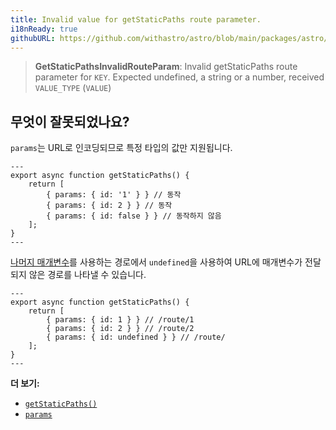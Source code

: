 ```yaml
---
title: Invalid value for getStaticPaths route parameter.
i18nReady: true
githubURL: https://github.com/withastro/astro/blob/main/packages/astro/src/core/errors/errors-data.ts
---
```


> **GetStaticPathsInvalidRouteParam**: Invalid getStaticPaths route parameter for `KEY`. Expected undefined, a string or a number, received `VALUE_TYPE` (`VALUE`)

## 무엇이 잘못되었나요?

`params`는 URL로 인코딩되므로 특정 타입의 값만 지원됩니다.

```astro title="/route/[id].astro"
---
export async function getStaticPaths() {
	return [
		{ params: { id: '1' } } // 동작
		{ params: { id: 2 } } // 동작
		{ params: { id: false } } // 동작하지 않음
	];
}
---
```

[나머지 매개변수](/ko/guides/routing/#나머지-매개변수)를 사용하는 경로에서 `undefined`을 사용하여 URL에 매개변수가 전달되지 않은 경로를 나타낼 수 있습니다.

```astro title="/route/[...id].astro"
---
export async function getStaticPaths() {
	return [
		{ params: { id: 1 } } // /route/1
		{ params: { id: 2 } } // /route/2
		{ params: { id: undefined } } // /route/
	];
}
---
```

**더 보기:**

-  [`getStaticPaths()`](/ko/reference/routing-reference/#getstaticpaths)
-  [`params`](/ko/reference/api-reference/#params)
